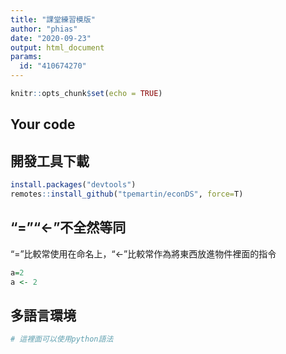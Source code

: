 ```yaml
---
title: "課堂練習模版"
author: "phias"
date: "2020-09-23"
output: html_document
params:
  id: "410674270"
---
```


```r
knitr::opts_chunk$set(echo = TRUE)
```

## Your code

## 開發工具下載
```r
install.packages("devtools")
remotes::install_github("tpemartin/econDS", force=T)
```


## "=""<-"不全然等同
"="比較常使用在命名上，"<-"比較常作為將東西放進物件裡面的指令
```r
a=2
a <- 2
```
## 多語言環境
```python
# 這裡面可以使用python語法
```